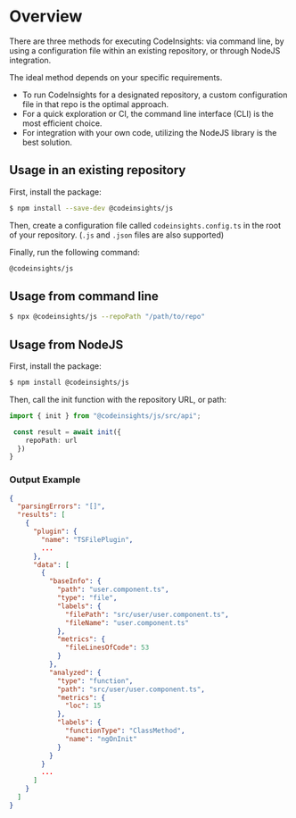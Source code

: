 # Overview

There are three methods for executing CodeInsights: via command line, by using a configuration file within an existing repository, or through NodeJS integration.

The ideal method depends on your specific requirements.

* To run CodeInsights for a designated repository, a custom configuration file in that repo is the optimal approach.
* For a quick exploration or CI, the command line interface (CLI) is the most efficient choice.
* For integration with your own code, utilizing the NodeJS library is the best solution.

## Usage in an existing repository

First, install the package:

```bash
$ npm install --save-dev @codeinsights/js
```

Then, create a configuration file called `codeinsights.config.ts` in the root of your repository. (`.js` and `.json` files are also supported)

Finally, run the following command:

```bash
@codeinsights/js
```

## Usage from command line

```bash
$ npx @codeinsights/js --repoPath "/path/to/repo"
```

## Usage from NodeJS

First, install the package:

```bash
$ npm install @codeinsights/js
```

Then, call the init function with the repository URL, or path:
```typescript
import { init } from "@codeinsights/js/src/api";

 const result = await init({
    repoPath: url
  })
}
```

### Output Example

```json
{
  "parsingErrors": "[]",
  "results": [
    {
      "plugin": {
        "name": "TSFilePlugin",
        ...
      },
      "data": [
        {
          "baseInfo": {
            "path": "user.component.ts",
            "type": "file",
            "labels": {
              "filePath": "src/user/user.component.ts",
              "fileName": "user.component.ts"
            },
            "metrics": {
              "fileLinesOfCode": 53
            }
          },
          "analyzed": {
            "type": "function",
            "path": "src/user/user.component.ts",
            "metrics": {
              "loc": 15
            },
            "labels": {
              "functionType": "ClassMethod",
              "name": "ngOnInit"
            }
          }
        }
        ...
      ]
    }
  ]
}
```

